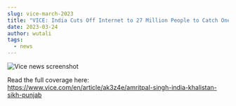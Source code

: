```yaml
---
slug: vice-march-2023
title: "VICE: India Cuts Off Internet to 27 Million People to Catch One Man"
date: 2023-03-24
author: wutali
tags:
  - news
---
```



![Vice news screenshot](/images/screenshot-2023-03-24-at-10.11.08-pm.png)

R﻿ead the full coverage here: <https://www.vice.com/en/article/ak3z4e/amritpal-singh-india-khalistan-sikh-punjab>